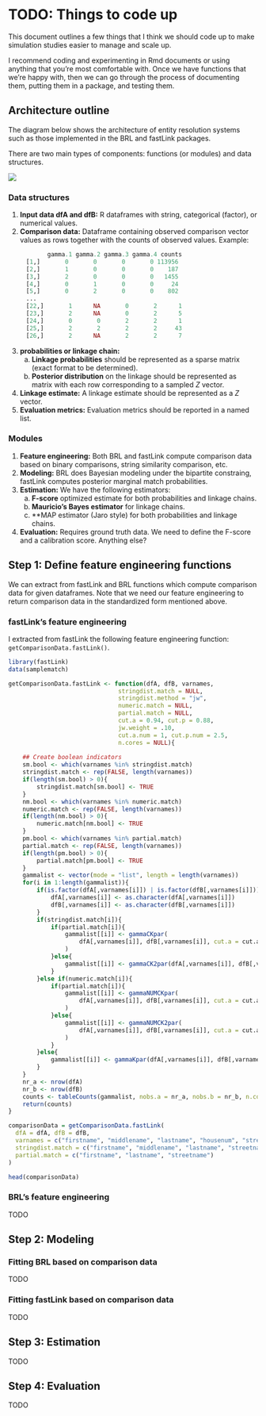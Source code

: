 
# TODO: Things to code up

This document outlines a few things that I think we should code up to make simulation studies easier to manage and scale up.

I recommend coding and experimenting in Rmd documents or using anything that you're most comfortable with. Once we have functions that we're happy with, then we can go through the process of documenting them, putting them in a package, and testing them. 

## Architecture outline

The diagram below shows the architecture of entity resolution systems such as those implemented in the BRL and fastLink packages.

There are two main types of components: functions (or modules) and data structures.

![](structure.png)

### Data structures

1. **Input data dfA and dfB:** R dataframes with string, categorical (factor), or numerical values.
2. **Comparison data:** Dataframe containing observed comparison vector values as rows together with the counts of observed values. Example:

```r
           gamma.1 gamma.2 gamma.3 gamma.4 counts
     [1,]       0       0       0       0 113956
     [2,]       1       0       0       0    187
     [3,]       2       0       0       0   1455
     [4,]       0       1       0       0     24
     [5,]       0       2       0       0    802
     ...
     [22,]       1      NA       0       2      1
     [23,]       2      NA       0       2      5
     [24,]       0       0       2       2      1
     [25,]       2       2       2       2     43
     [26,]       2      NA       2       2      7
```

3. **probabilities or linkage chain:**
    a. **Linkage probabilities** should be represented as a sparse matrix (exact format to be determined).
    b. **Posterior distribution** on the linkage should be represented as matrix with each row corresponding to a sampled $Z$ vector.
4. **Linkage estimate:** A linkage estimate should be represented as a $Z$ vector.
5. **Evaluation metrics:** Evaluation metrics should be reported in a named list.

### Modules

1. **Feature engineering:** Both BRL and fastLink compute comparison data based on binary comparisons, string similarity comparison, etc.
2. **Modeling:** BRL does Bayesian modeling under the bipartite constraing, fastLink computes posterior marginal match probabilities.
3. **Estimation:** We have the following estimators:
    a. **F-score** optimized estimate for both probabilities and linkage chains.
    b. **Mauricio's Bayes estimator** for linkage chains.
    c. **MAP estimator (Jaro style) for both probabilities and linkage chains.
4. **Evaluation:** Requires ground truth data. We need to define the F-score and a calibration score. Anything else?

## Step 1: Define feature engineering functions

We can extract from fastLink and BRL functions which compute comparison data for given dataframes. Note that we need our feature engineering to return comparison data in the standardized form mentioned above.

### fastLink's feature engineering

I extracted from fastLink the following feature engineering function: `getComparisonData.fastLink()`.

```r
library(fastLink)
data(samplematch)

getComparisonData.fastLink <- function(dfA, dfB, varnames,
                               stringdist.match = NULL, 
                               stringdist.method = "jw",
                               numeric.match = NULL, 
                               partial.match = NULL,
                               cut.a = 0.94, cut.p = 0.88,
                               jw.weight = .10,
                               cut.a.num = 1, cut.p.num = 2.5,
                               n.cores = NULL){
  
    ## Create boolean indicators
    sm.bool <- which(varnames %in% stringdist.match)
    stringdist.match <- rep(FALSE, length(varnames))
    if(length(sm.bool) > 0){
        stringdist.match[sm.bool] <- TRUE
    }
    nm.bool <- which(varnames %in% numeric.match)
    numeric.match <- rep(FALSE, length(varnames))
    if(length(nm.bool) > 0){
        numeric.match[nm.bool] <- TRUE
    }
    pm.bool <- which(varnames %in% partial.match)
    partial.match <- rep(FALSE, length(varnames))
    if(length(pm.bool) > 0){
        partial.match[pm.bool] <- TRUE
    }
    gammalist <- vector(mode = "list", length = length(varnames))
    for(i in 1:length(gammalist)){
        if(is.factor(dfA[,varnames[i]]) | is.factor(dfB[,varnames[i]])){
            dfA[,varnames[i]] <- as.character(dfA[,varnames[i]])
            dfB[,varnames[i]] <- as.character(dfB[,varnames[i]])
        }
        if(stringdist.match[i]){
            if(partial.match[i]){
                gammalist[[i]] <- gammaCKpar(
                    dfA[,varnames[i]], dfB[,varnames[i]], cut.a = cut.a, cut.p = cut.p, method = stringdist.method, w = jw.weight, n.cores = n.cores
                )
            }else{
                gammalist[[i]] <- gammaCK2par(dfA[,varnames[i]], dfB[,varnames[i]], cut.a = cut.a, method = stringdist.method, w = jw.weight, n.cores = n.cores)
            }
        }else if(numeric.match[i]){
            if(partial.match[i]){
                gammalist[[i]] <- gammaNUMCKpar(
                    dfA[,varnames[i]], dfB[,varnames[i]], cut.a = cut.a.num, cut.p = cut.p.num, n.cores = n.cores
                )
            }else{
                gammalist[[i]] <- gammaNUMCK2par(
                    dfA[,varnames[i]], dfB[,varnames[i]], cut.a = cut.a.num, n.cores = n.cores
                )
            }
        }else{
            gammalist[[i]] <- gammaKpar(dfA[,varnames[i]], dfB[,varnames[i]], n.cores = n.cores)
        }
    }
    nr_a <- nrow(dfA)
    nr_b <- nrow(dfB)
    counts <- tableCounts(gammalist, nobs.a = nr_a, nobs.b = nr_b, n.cores = n.cores)
    return(counts)
}

comparisonData = getComparisonData.fastLink(
  dfA = dfA, dfB = dfB, 
  varnames = c("firstname", "middlename", "lastname", "housenum", "streetname", "city", "birthyear"),
  stringdist.match = c("firstname", "middlename", "lastname", "streetname", "city"),
  partial.match = c("firstname", "lastname", "streetname")
)

head(comparisonData)
```

### BRL's feature engineering

TODO

## Step 2: Modeling

### Fitting BRL based on comparison data

TODO

### Fitting fastLink based on comparison data

TODO

## Step 3: Estimation

TODO

## Step 4: Evaluation

TODO




